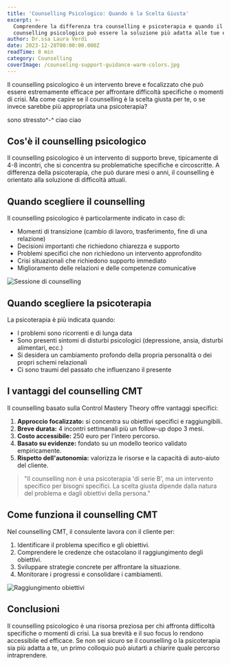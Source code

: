 ```yaml
---
title: 'Counselling Psicologico: Quando è la Scelta Giusta'
excerpt: >-
  Comprendere la differenza tra counselling e psicoterapia e quando il
  counselling psicologico può essere la soluzione più adatta alle tue esigenze.
author: Dr.ssa Laura Verdi
date: 2023-12-28T00:00:00.000Z
readTime: 8 min
category: Counselling
coverImage: /counseling-support-guidance-warm-colors.jpg
---
```


Il counselling psicologico è un intervento breve e focalizzato che può essere estremamente efficace per affrontare difficoltà specifiche o momenti di crisi. Ma come capire se il counselling è la scelta giusta per te, o se invece sarebbe più appropriata una psicoterapia?

sono stressto^-^ ciao ciao 

## Cos'è il counselling psicologico

Il counselling psicologico è un intervento di supporto breve, tipicamente di 4-8 incontri, che si concentra su problematiche specifiche e circoscritte. A differenza della psicoterapia, che può durare mesi o anni, il counselling è orientato alla soluzione di difficoltà attuali.

## Quando scegliere il counselling

Il counselling psicologico è particolarmente indicato in caso di:

* Momenti di transizione (cambio di lavoro, trasferimento, fine di una relazione)
* Decisioni importanti che richiedono chiarezza e supporto
* Problemi specifici che non richiedono un intervento approfondito
* Crisi situazionali che richiedono supporto immediato
* Miglioramento delle relazioni e delle competenze comunicative

![Sessione di counselling](/counseling-session-supportive-environment.jpg)

## Quando scegliere la psicoterapia

La psicoterapia è più indicata quando:

* I problemi sono ricorrenti e di lunga data
* Sono presenti sintomi di disturbi psicologici (depressione, ansia, disturbi alimentari, ecc.)
* Si desidera un cambiamento profondo della propria personalità o dei propri schemi relazionali
* Ci sono traumi del passato che influenzano il presente

## I vantaggi del counselling CMT

Il counselling basato sulla Control Mastery Theory offre vantaggi specifici:

1. **Approccio focalizzato:** si concentra su obiettivi specifici e raggiungibili.
2. **Breve durata:** 4 incontri settimanali più un follow-up dopo 3 mesi.
3. **Costo accessibile:** 250 euro per l'intero percorso.
4. **Basato su evidenze:** fondato su un modello teorico validato empiricamente.
5. **Rispetto dell'autonomia:** valorizza le risorse e la capacità di auto-aiuto del cliente.

> "Il counselling non è una psicoterapia 'di serie B', ma un intervento specifico per bisogni specifici. La scelta giusta dipende dalla natura del problema e dagli obiettivi della persona."

## Come funziona il counselling CMT

Nel counselling CMT, il consulente lavora con il cliente per:

1. Identificare il problema specifico e gli obiettivi.
2. Comprendere le credenze che ostacolano il raggiungimento degli obiettivi.
3. Sviluppare strategie concrete per affrontare la situazione.
4. Monitorare i progressi e consolidare i cambiamenti.

![Raggiungimento obiettivi](/goal-achievement-success-growth.jpg)

## Conclusioni

Il counselling psicologico è una risorsa preziosa per chi affronta difficoltà specifiche o momenti di crisi. La sua brevità e il suo focus lo rendono accessibile ed efficace. Se non sei sicuro se il counselling o la psicoterapia sia più adatta a te, un primo colloquio può aiutarti a chiarire quale percorso intraprendere.
